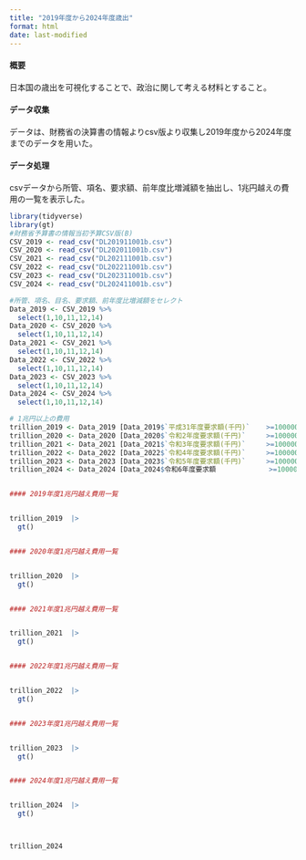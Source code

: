 ```yaml
---
title: "2019年度から2024年度歳出"
format: html
date: last-modified
---
```


#### 概要

日本国の歳出を可視化することで、政治に関して考える材料とすること。

#### データ収集

データは、財務省の決算書の情報よりcsv版より収集し2019年度から2024年度までのデータを用いた。

#### データ処理

csvデータから所管、項名、要求額、前年度比増減額を抽出し、1兆円越えの費用の一覧を表示した。

```r
library(tidyverse)
library(gt)
#財務省予算書の情報当初予算CSV版(B)
CSV_2019 <- read_csv("DL201911001b.csv")
CSV_2020 <- read_csv("DL202011001b.csv")
CSV_2021 <- read_csv("DL202111001b.csv")
CSV_2022 <- read_csv("DL202211001b.csv")
CSV_2023 <- read_csv("DL202311001b.csv")
CSV_2024 <- read_csv("DL202411001b.csv")

#所管、項名、目名、要求額、前年度比増減額をセレクト
Data_2019 <- CSV_2019 %>%
  select(1,10,11,12,14)
Data_2020 <- CSV_2020 %>%
  select(1,10,11,12,14)
Data_2021 <- CSV_2021 %>%
  select(1,10,11,12,14)
Data_2022 <- CSV_2022 %>%
  select(1,10,11,12,14)
Data_2023 <- CSV_2023 %>%
  select(1,10,11,12,14)
Data_2024 <- CSV_2024 %>%
  select(1,10,11,12,14)

# 1兆円以上の費用
trillion_2019 <- Data_2019 [Data_2019$`平成31年度要求額(千円)`    >=1000000000,]
trillion_2020 <- Data_2020 [Data_2020$`令和2年度要求額(千円)`     >=1000000000,] 
trillion_2021 <- Data_2021 [Data_2021$`令和3年度要求額(千円)`     >=1000000000,] 
trillion_2022 <- Data_2022 [Data_2022$`令和4年度要求額(千円)`     >=1000000000,]
trillion_2023 <- Data_2023 [Data_2023$`令和5年度要求額(千円)`     >=1000000000,]
trillion_2024 <- Data_2024 [Data_2024$令和6年度要求額             >=1000000000,]


#### 2019年度1兆円越え費用一覧


trillion_2019  |>
  gt()


#### 2020年度1兆円越え費用一覧


trillion_2020  |>
  gt()


#### 2021年度1兆円越え費用一覧


trillion_2021  |>
  gt()


#### 2022年度1兆円越え費用一覧


trillion_2022  |>
  gt()


#### 2023年度1兆円越え費用一覧


trillion_2023  |>
  gt()


#### 2024年度1兆円越え費用一覧


trillion_2024  |>
  gt()



trillion_2024
```
